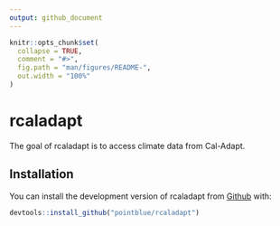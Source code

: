 ```yaml
---
output: github_document
---
```


<!-- README.md is generated from README.Rmd. Please edit that file -->

```r
knitr::opts_chunk$set(
  collapse = TRUE,
  comment = "#>",
  fig.path = "man/figures/README-",
  out.width = "100%"
)
```

# rcaladapt

<!-- badges: start -->
<!-- badges: end -->

The goal of rcaladapt is to access climate data from Cal-Adapt.

## Installation

You can install the development version of rcaladapt from [Github](https://github.com/pointblue/rcaladapt) with:

``` r
devtools::install_github("pointblue/rcaladapt")
```
<!-- You can install the released version of rcaladapt from [CRAN](https://CRAN.R-project.org) with: -->

<!-- ``` r -->
<!-- install.packages("rcaladapt") -->
<!-- ``` -->

<!-- ## Example -->

<!-- This is a basic example which shows you how to solve a common problem: -->

<!-- ```{r example} -->
<!-- library(rcaladapt) -->
<!-- ## basic example code -->
<!-- ``` -->

<!-- What is special about using `README.Rmd` instead of just `README.md`? You can include R chunks like so: -->

<!-- ```{r cars} -->
<!-- summary(cars) -->
<!-- ``` -->

<!-- You'll still need to render `README.Rmd` regularly, to keep `README.md` up-to-date. -->

<!-- You can also embed plots, for example: -->

<!-- ```{r pressure, echo = FALSE} -->
<!-- plot(pressure) -->
<!-- ``` -->

<!-- In that case, don't forget to commit and push the resulting figure files, so they display on GitHub! -->
